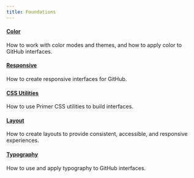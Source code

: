 ```yaml
---
title: Foundations
---
```


#### [Color](/foundations/color)

How to work with color modes and themes, and how to apply color to GitHub interfaces.

#### [Responsive](/foundations/responsive)

How to create responsive interfaces for GitHub.

#### [CSS Utilities](/foundations/css-utilities)

How to use Primer CSS utilities to build interfaces.

#### [Layout](/foundations/layout)

How to create layouts to provide consistent, accessible, and responsive experiences.

#### [Typography](/foundations/typography)

How to use and apply typography to GitHub interfaces.
